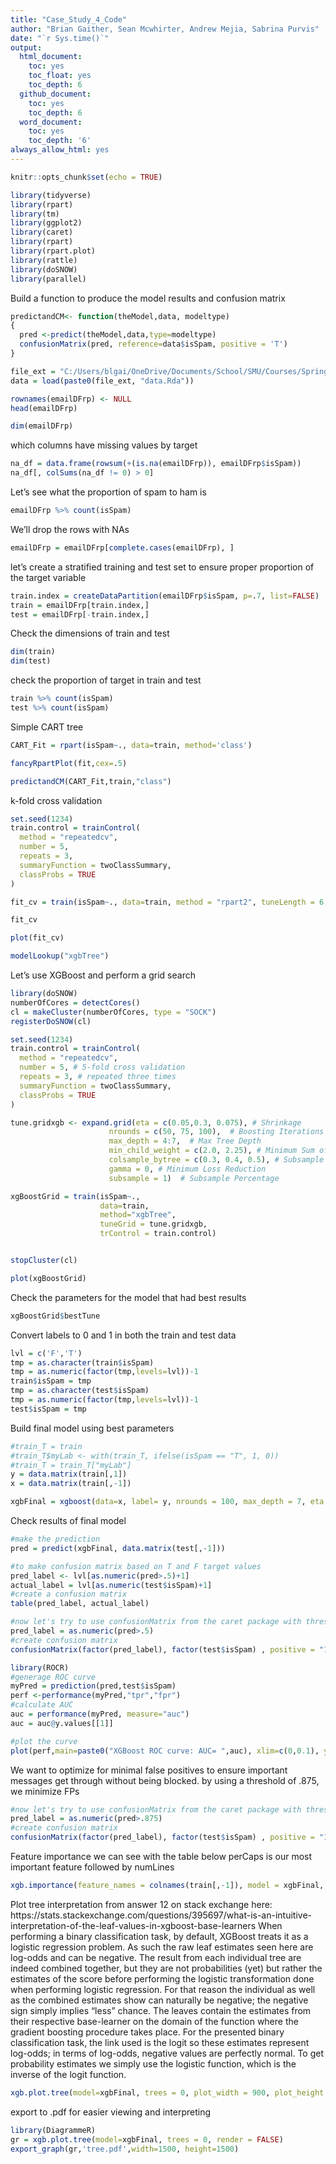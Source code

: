 ```yaml
---
title: "Case_Study_4_Code"
author: "Brian Gaither, Sean Mcwhirter, Andrew Mejia, Sabrina Purvis"
date: "`r Sys.time()`"
output:
  html_document:
    toc: yes
    toc_float: yes
    toc_depth: 6
  github_document:
    toc: yes
    toc_depth: 6
  word_document:
    toc: yes
    toc_depth: '6'
always_allow_html: yes
---
```

```r
knitr::opts_chunk$set(echo = TRUE)
```

```r
library(tidyverse)
library(rpart)
library(tm)
library(ggplot2)
library(caret)
library(rpart)
library(rpart.plot)
library(rattle)
library(doSNOW)
library(parallel)
```

Build a function to produce the model results and confusion matrix
```r
predictandCM<- function(theModel,data, modeltype)
{
  pred <-predict(theModel,data,type=modeltype)
  confusionMatrix(pred, reference=data$isSpam, positive = 'T')
}
```

```r
file_ext = "C:/Users/blgai/OneDrive/Documents/School/SMU/Courses/Spring 2021/Quantifying The World/Case Study 6/data/"
data = load(paste0(file_ext, "data.Rda"))
```

```r
rownames(emailDFrp) <- NULL
head(emailDFrp)
```

```r
dim(emailDFrp)
```
which columns have missing values by target
```r
na_df = data.frame(rowsum(+(is.na(emailDFrp)), emailDFrp$isSpam))
na_df[, colSums(na_df != 0) > 0]
```


Let's see what the proportion of spam to ham is
```r
emailDFrp %>% count(isSpam) 
```

We'll drop the rows with NAs
```r
emailDFrp = emailDFrp[complete.cases(emailDFrp), ]
```



let's create a stratified training and test set to ensure proper proportion of the target variable
```r
train.index = createDataPartition(emailDFrp$isSpam, p=.7, list=FALSE)
train = emailDFrp[train.index,]
test = emailDFrp[-train.index,]
```

Check the dimensions of train and test
```r
dim(train)
dim(test)
```
check the proportion of target in train and test
```r
train %>% count(isSpam) 
test %>% count(isSpam) 
```

Simple CART tree
```r
CART_Fit = rpart(isSpam~., data=train, method='class')

fancyRpartPlot(fit,cex=.5)
```


```r
predictandCM(CART_Fit,train,"class")

```



k-fold cross validation
```r
set.seed(1234)
train.control = trainControl(
  method = "repeatedcv",
  number = 5,
  repeats = 3,
  summaryFunction = twoClassSummary,
  classProbs = TRUE
)
```


```r
fit_cv = train(isSpam~., data=train, method = "rpart2", tuneLength = 6, trControl = train.control, metric = "ROC")
```


```r
fit_cv
```


```r
plot(fit_cv)
```


```r

modelLookup("xgbTree")
```

Let's use XGBoost and perform a grid search
```r
library(doSNOW)
numberOfCores = detectCores()
cl = makeCluster(numberOfCores, type = "SOCK")
registerDoSNOW(cl)

set.seed(1234)
train.control = trainControl(
  method = "repeatedcv",
  number = 5, # 5-fold cross validation
  repeats = 3, # repeated three times
  summaryFunction = twoClassSummary,
  classProbs = TRUE
)

tune.gridxgb <- expand.grid(eta = c(0.05,0.3, 0.075), # Shrinkage 
                      nrounds = c(50, 75, 100),  # Boosting Iterations
                      max_depth = 4:7,  # Max Tree Depth
                      min_child_weight = c(2.0, 2.25), # Minimum Sum of Instance Weight 
                      colsample_bytree = c(0.3, 0.4, 0.5), # Subsample Ratio of Columns
                      gamma = 0, # Minimum Loss Reduction
                      subsample = 1)  # Subsample Percentage

xgBoostGrid = train(isSpam~.,
                    data=train,
                    method="xgbTree",
                    tuneGrid = tune.gridxgb,
                    trControl = train.control)


stopCluster(cl)

```


```r
plot(xgBoostGrid)
```
Check the parameters for the model that had best results
```r
xgBoostGrid$bestTune
```
Convert labels to 0 and 1 in both the train and test data
```r
lvl = c('F','T')
tmp = as.character(train$isSpam)
tmp = as.numeric(factor(tmp,levels=lvl))-1
train$isSpam = tmp
tmp = as.character(test$isSpam)
tmp = as.numeric(factor(tmp,levels=lvl))-1
test$isSpam = tmp
```

Build final model using best parameters
```r
#train_T = train
#train_T$myLab <- with(train_T, ifelse(isSpam == "T", 1, 0))
#train_T = train_T["myLab"]
y = data.matrix(train[,1])
x = data.matrix(train[,-1])

xgbFinal = xgboost(data=x, label= y, nrounds = 100, max_depth = 7, eta = 0.3, gamma = 0, colsample_bytree = 0.5, min_child_weight = 2, subsample = 1, objective="binary:logistic")

```

Check results of final model
```r

#make the prediction
pred = predict(xgbFinal, data.matrix(test[,-1]))

#to make confusion matrix based on T and F target values
pred_label <- lvl[as.numeric(pred>.5)+1]
actual_label = lvl[as.numeric(test$isSpam)+1]
#create a confusion matrix
table(pred_label, actual_label)

```

```r
#now let's try to use confusionMatrix from the caret package with threshold set at .5
pred_label = as.numeric(pred>.5)
#create confusion matrix
confusionMatrix(factor(pred_label), factor(test$isSpam) , positive = "1")
```

```r

library(ROCR)
#generage ROC curve
myPred = prediction(pred,test$isSpam)
perf <-performance(myPred,"tpr","fpr")
#calculate AUC
auc = performance(myPred, measure="auc")
auc = auc@y.values[[1]]

#plot the curve
plot(perf,main=paste0("XGBoost ROC curve: AUC= ",auc), xlim=c(0,0.1), ylim=c(.8,1),colorize=TRUE)

```

We want to optimize for minimal false positives to ensure important messages get through without being blocked.  by using a threshold of .875, we minimize FPs
```r
#now let's try to use confusionMatrix from the caret package with threshold set to minimize falses based on ROC curve analysis
pred_label = as.numeric(pred>.875)
#create confusion matrix
confusionMatrix(factor(pred_label), factor(test$isSpam) , positive = "1")
```

Feature importance
we can see with the table below perCaps is our most important feature followed by numLines
```r
xgb.importance(feature_names = colnames(train[,-1]), model = xgbFinal, data=train[,-1], label=train[,1])
```

Plot tree
interpretation from answer 12 on stack exchange here:  https://stats.stackexchange.com/questions/395697/what-is-an-intuitive-interpretation-of-the-leaf-values-in-xgboost-base-learners
When performing a binary classification task, by default, XGBoost treats it as a logistic regression problem. As such the raw leaf estimates seen here are log-odds and can be negative. The result from each individual tree are indeed combined together, but they are not probabilities (yet) but rather the estimates of the score before performing the logistic transformation done when performing logistic regression. For that reason the individual as well as the combined estimates show can naturally be negative; the negative sign simply implies "less" chance.  The leaves contain the estimates from their respective base-learner on the domain of the function where the gradient boosting procedure takes place. For the presented binary classification task, the link used is the logit so these estimates represent log-odds; in terms of log-odds, negative values are perfectly normal. To get probability estimates we simply use the logistic function, which is the inverse of the logit function.
```r
xgb.plot.tree(model=xgbFinal, trees = 0, plot_width = 900, plot_height = 900, show_node_id = TRUE)

```

export to .pdf for easier viewing and interpreting
```r
library(DiagrammeR)
gr = xgb.plot.tree(model=xgbFinal, trees = 0, render = FALSE)
export_graph(gr,'tree.pdf',width=1500, height=1500)
```






